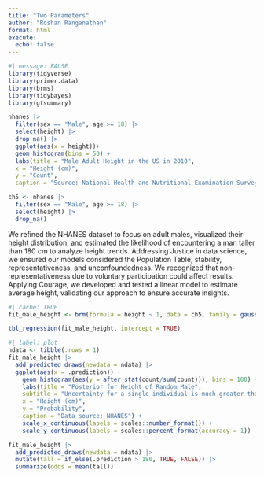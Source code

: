 ```yaml
---
title: "Two Parameters"
author: "Roshan Ranganathan"
format: html
execute: 
  echo: false
---
```


```r
#| message: FALSE
library(tidyverse)
library(primer.data)
library(brms)
library(tidybayes)
library(gtsummary)
```

```r
nhanes |> 
  filter(sex == "Male", age >= 18) |> 
  select(height) |> 
  drop_na() |>
  ggplot(aes(x = height))+
  geom_histogram(bins = 50) +
  labs(title = "Male Adult Height in the US in 2010",
  x = "Height (cm)",
  y = "Count",
  caption = "Source: National Health and Nutritional Examination Survey")

ch5 <- nhanes |>
  filter(sex == "Male", age >= 18) |>
  select(height) |>
  drop_na()
```

We refined the NHANES dataset to focus on adult males, visualized their height distribution, and estimated the likelihood of encountering a man taller than 180 cm to analyze height trends. Addressing Justice in data science, we ensured our models considered the Population Table, stability, representativeness, and unconfoundedness. We recognized that non-representativeness due to voluntary participation could affect results. Applying Courage, we developed and tested a linear model to estimate average height, validating our approach to ensure accurate insights.

```r
#| cache: TRUE
fit_male_height <- brm(formula = height ~ 1, data = ch5, family = gaussian(), silent = 2, refresh = 0, seed = 12)
```

```r
tbl_regression(fit_male_height, intercept = TRUE)
```

```r
#| label: plot
ndata <- tibble(.rows = 1)
fit_male_height |>
  add_predicted_draws(newdata = ndata) |> 
  ggplot(aes(x = .prediction)) +
    geom_histogram(aes(y = after_stat(count/sum(count))), bins = 100) +
    labs(title = "Posterior for Height of Random Male",
    subtitle = "Uncertainty for a single individual is much greater than for the expected value",
    x = "Height (cm)",
    y = "Probability",
    caption = "Data source: NHANES") + 
    scale_x_continuous(labels = scales::number_format()) +
    scale_y_continuous(labels = scales::percent_format(accuracy = 1))
```

```r
fit_male_height |> 
  add_predicted_draws(newdata = ndata) |>
  mutate(tall = if_else(.prediction > 180, TRUE, FALSE)) |>
  summarize(odds = mean(tall))
```

